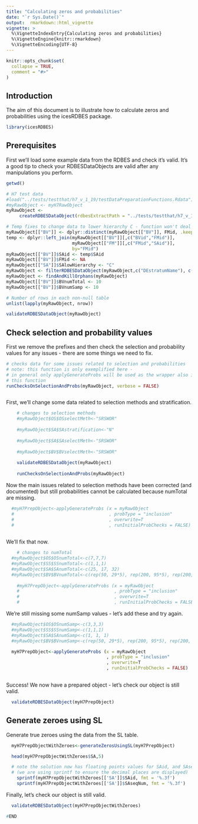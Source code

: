 ```yaml
---
title: "Calculating zeros and probabilities"
date: "`r Sys.Date()`"
output:  rmarkdown::html_vignette
vignette: >
  %\VignetteIndexEntry{Calculating zeros and probabilities}
  %\VignetteEngine{knitr::rmarkdown}
  %\VignetteEncoding{UTF-8}
---
```


```r
knitr::opts_chunk$set(
  collapse = TRUE,
  comment = "#>"
)
```

## Introduction 

The aim of this document is to illustrate how to calculate zeros and probabilities using the icesRDBES package.

```r
library(icesRDBES)
```


## Prerequisites

First we'll load some example data from the RDBES and check it's valid.  It's a good tip to check your RDBESDataObjects are valid after any manipulations you perform.

```r

getwd()

# H7 test data
#load("../tests/testthat/h7_v_1_19/testDataPreparationFunctions.Rdata")
#myRawObject <- myH7RawObject
myRawObject <-
     createRDBESDataObject(rdbesExtractPath = "../tests/testthat/h7_v_1_19_13")

# Temp fixes to change data to lower hierarchy C - function won't deal with A, or B yet
myRawObject[["BV"]] <- dplyr::distinct(myRawObject[["BV"]], FMid, .keep_all = TRUE)
temp <- dplyr::left_join(myRawObject[["BV"]][,c("BVid","FMid")], 
                         myRawObject[["FM"]][,c("FMid","SAid")], 
                         by="FMid")
myRawObject[["BV"]]$SAid <- temp$SAid
myRawObject[["BV"]]$FMid <- NA
myRawObject[["SA"]]$SAlowHierarchy <- "C"
myRawObject <- filterRDBESDataObject(myRawObject,c("DEstratumName"), c("DE_stratum1_H7"))
myRawObject <- findAndKillOrphans(myRawObject)
myRawObject[["BV"]]$BVnumTotal <- 10
myRawObject[["BV"]]$BVnumSamp <- 10

# Number of rows in each non-null table
unlist(lapply(myRawObject, nrow))

validateRDBESDataObject(myRawObject)


```


## Check selection and probability values

First we remove the prefixes and then check the selection and probability values for any issues - there are some things we need to fix.

```r


# checks data for some issues related to selection and probabilities
# note: this function is only exemplified here - 
# in general only applyGenerateProbs will be used as the wrapper also includes
# this function
runChecksOnSelectionAndProbs(myRawObject, verbose = FALSE)



```

First, we'll change some data related to selection methods and stratification.

```r

	# changes to selection methods
	#myRawObject$OS$OSselectMeth<-"SRSWOR"
	
	#myRawObject$SA$SAstratification<-"N"
	
	#myRawObject$SA$SAselectMeth<-"SRSWOR"
	
	#myRawObject$BV$BVselectMeth<-"SRSWOR"
	
	validateRDBESDataObject(myRawObject)
	
	runChecksOnSelectionAndProbs(myRawObject)

```
Now the main issues related to selection methods have been corrected (and documented) but still probabilities cannot be calculated because numTotal are missing. 


```r

  #myH7PrepObject<-applyGenerateProbs (x = myRawObject
  #                                    , probType = "inclusion"
  #                                    , overwrite=T
  #                                    , runInitialProbChecks = FALSE)
	

```
 
 We'll fix that now.
 
```r

	# changes to numTotal
  #myRawObject$OS$OSnumTotal<-c(7,7,7)
  #myRawObject$SS$SSnumTotal<-c(1,1,1)
  #myRawObject$SA$SAnumTotal<-c(25, 17, 32)
  #myRawObject$BV$BVnumTotal<-c(rep(50, 29*5), rep(200, 95*5), rep(200, 39*5))
	
	#myH7PrepObject<-applyGenerateProbs (x = myRawObject
	#                                    , probType = "inclusion"
	#                                    , overwrite=T
	#                                    , runInitialProbChecks = FALSE)

```

We're still missing some numSamp values - let's add these and try again.


```r

  #myRawObject$OS$OSnumSamp<-c(3,3,3)
  #myRawObject$SS$SSnumSamp<-c(1,1,1)
  #myRawObject$SA$SAnumSamp<-c(1, 1, 1)
  #myRawObject$BV$BVnumSamp<-c(rep(50, 29*5), rep(200, 95*5), rep(200, 39*5))

  myH7PrepObject<-applyGenerateProbs (x = myRawObject
                                      , probType = "inclusion"
                                      , overwrite=T
                                      , runInitialProbChecks = FALSE)
	

```

Success! We now have a prepared object - let's check our object is still valid.

```r
  validateRDBESDataObject(myH7PrepObject)
```


## Generate zeroes using SL

Generate true zeroes using the data from the SL table.

```r

  myH7PrepObjectWithZeroes<-generateZerosUsingSL(myH7PrepObject)

  head(myH7PrepObjectWithZeroes$SA,5)

  # note the solution now has floating points values for SAid, and SAseqNum
  # (we are using sprintf to ensure the decimal places are displayed)
	sprintf(myH7PrepObjectWithZeroes[['SA']]$SAid, fmt = '%.3f')
	sprintf(myH7PrepObjectWithZeroes[['SA']]$SAseqNum, fmt = '%.3f')


```

Finally, let's check our object is still valid.

```r
  validateRDBESDataObject(myH7PrepObjectWithZeroes)
```



```r
#END
```

